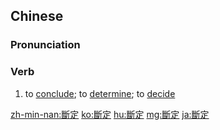 {{also|断定}}
==Chinese==
{{zh-forms|s=断定}}

===Pronunciation===
{{zh-pron
|m=duàndìng
|c=dyun3 ding6
|h=pfs=ton-thin
|mn=toàn-tēng
|cat=v
}}

===Verb===
{{zh-verb}}

# to [[conclude]]; to [[determine]]; to [[decide]]

{{zh-cat|Advanced}}

[[zh-min-nan:斷定]]
[[ko:斷定]]
[[hu:斷定]]
[[mg:斷定]]
[[ja:斷定]]